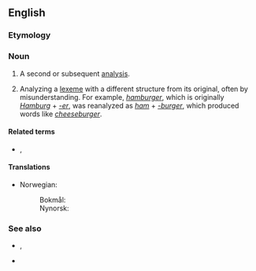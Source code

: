==English==
{{wikipedia}}

===Etymology===
{{prefix|en|re|analysis}}

===Noun===
{{en-noun|reanalyses}}

# A second or subsequent [[analysis]].
# {{lb|en|linguistics}} Analyzing a [[lexeme]] with a different structure from its original, often by misunderstanding. For example, ''[[hamburger]]'', which is originally ''[[Hamburg]]'' + ''[[-er]]'', was reanalyzed as ''[[ham]]'' + ''[[-burger]]'', which produced words like ''[[cheeseburger]]''.

====Related terms====
* {{l|en|reanalyze}}, {{l|en|reanalyse}}

====Translations====
{{trans-top|reanalysis}}
* Norwegian:
*: Bokmål: {{t|nb|reanalyse|m}}
*: Nynorsk: {{t|nn|reanalyse|m}}
{{trans-mid}}
{{trans-bottom}}

===See also===
* {{sense|linguistics: different analysis of a word's structure}} {{l|en|surface analysis}}, {{l|en|folk etymology}}
* {{l|en|rebracketing}}